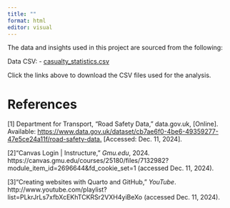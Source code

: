 ```yaml
---
title: ""
format: html
editor: visual
---
```


The data and insights used in this project are sourced from the following:

Data CSV: - [casualty_statistics.csv](casualty_statistics.csv){download="casualty_statistics.csv"}


Click the links above to download the CSV files used for the analysis.

# References

\[1\] Department for Transport, "Road Safety
Data," data.gov.uk, \[Online\]. Available: [https://www.data.gov.uk/dataset/cb7ae6f0-4be6-49359277-47e5ce24a11f/road-safety-data.](https://www.data.gov.uk/dataset/cb7ae6f0-4be6-4935-9277-47e5ce24a11f/road-safety-data)
\[Accessed: Dec. 11, 2024\].

\[2\]“Canvas Login \| Instructure,” *Gmu.edu*, 2024. https://canvas.gmu.edu/courses/25180/files/7132982?module_item_id=2696644&fd_cookie_set=1 (accessed Dec. 11, 2024).

‌\[3\]“Creating websites with Quarto and GitHub,” *YouTube*. http://www.youtube.com/playlist?list=PLkrJrLs7xfbXcEKhTCKRSr2VXH4yiBeXo (accessed Dec. 11, 2024).

‌
